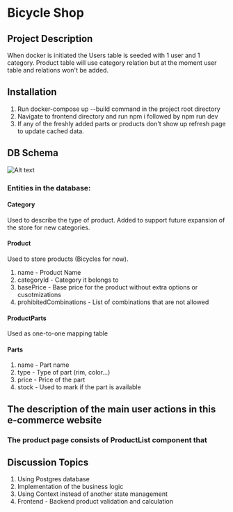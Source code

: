 
# Bicycle Shop

## Project Description
When docker is initiated the Users table is seeded with 1 user and 1 category.
Product table will use category relation but at the moment user table and relations won't be added.

## Installation
1. Run docker-compose up --build command in the project root directory
2. Navigate to frontend directory and run npm i followed by npm run dev
3. If any of the freshly added parts or products don't show up refresh page to update cached data.

## DB Schema
![Alt text](https://i.imgur.com/y4jgA5O.png "DB Schema")
### Entities in the database:
#### Category
Used to describe the type of product.
Added to support future expansion of the store for new categories.
#### Product
Used to store products (Bicycles for now).
1. name - Product Name
2. categoryId - Category it belongs to
3. basePrice - Base price for the product without extra options or cusotmizations
4. prohibitedCombinations - List of combinations that are not allowed
#### ProductParts
Used as one-to-one mapping table
#### Parts
1. name - Part name
2. type - Type of part (rim, color...)
3. price - Price of the part
4. stock - Used to mark if the part is available

## The description of the main user actions in this e-commerce website
### The product page consists of ProductList component that


## Discussion Topics
  1. Using Postgres database
  2. Implementation of the business logic
  3. Using Context instead of another state management
  4. Frontend - Backend product validation and calculation
